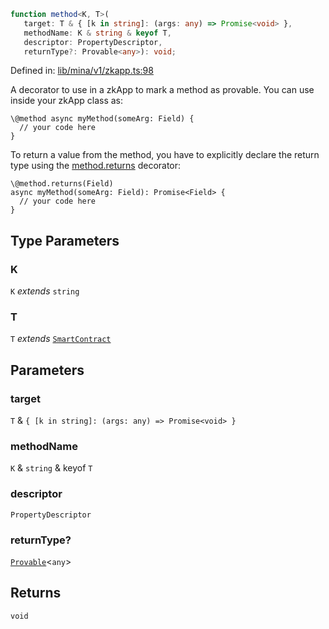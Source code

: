 ```ts
function method<K, T>(
   target: T & { [k in string]: (args: any) => Promise<void> }, 
   methodName: K & string & keyof T, 
   descriptor: PropertyDescriptor, 
   returnType?: Provable<any>): void;
```

Defined in: [lib/mina/v1/zkapp.ts:98](https://github.com/o1-labs/o1js/blob/fca908c243ee8e908efacaf73a882d48759e675a/src/lib/mina/v1/zkapp.ts#L98)

A decorator to use in a zkApp to mark a method as provable.
You can use inside your zkApp class as:

```
\@method async myMethod(someArg: Field) {
  // your code here
}
```

To return a value from the method, you have to explicitly declare the return type using the [method.returns](#returns) decorator:
```
\@method.returns(Field)
async myMethod(someArg: Field): Promise<Field> {
  // your code here
}
```

## Type Parameters

### K

`K` *extends* `string`

### T

`T` *extends* [`SmartContract`](../classes/SmartContract.mdx)

## Parameters

### target

`T` & `{ [k in string]: (args: any) => Promise<void> }`

### methodName

`K` & `string` & keyof `T`

### descriptor

`PropertyDescriptor`

### returnType?

[`Provable`](../type-aliases/Provable.mdx)\<`any`\>

## Returns

`void`
